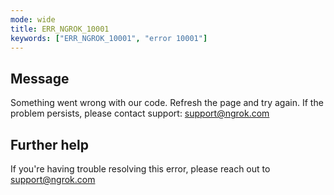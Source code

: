 ```yaml
---
mode: wide
title: ERR_NGROK_10001
keywords: ["ERR_NGROK_10001", "error 10001"]
---
```


## Message

Something went wrong with our code. Refresh the page and try again. If the problem persists, please contact support: support@ngrok.com

## Further help

If you're having trouble resolving this error, please reach out to [support@ngrok.com](mailto:support@ngrok.com?subject=Help%20with%20ERR_NGROK_10001)
